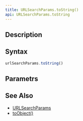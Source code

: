 ```yaml
---
title: URLSearchParams.toString()
api: URLSearchParams.toString
---
```


## Description

<Summary/>

## Syntax

``` js
urlSearchParams.toString()
```

## Parametrs

<Parameters/>

## See Also

* [URLSearchParams](/reference/api/URLSearchParams)
* [toObject()](/reference/api/URLSearchParams/toObject)
